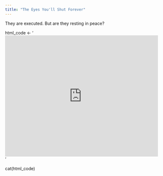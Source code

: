 ```yaml
---
title: "The Eyes You'll Shut Forever"
---
```


They are executed. But are they resting in peace?

html_code <- '<iframe height="400" width="100%" frameborder="no" src="https://fangandcallan.shinyapps.io/Eyes/"></iframe>'

cat(html_code)

